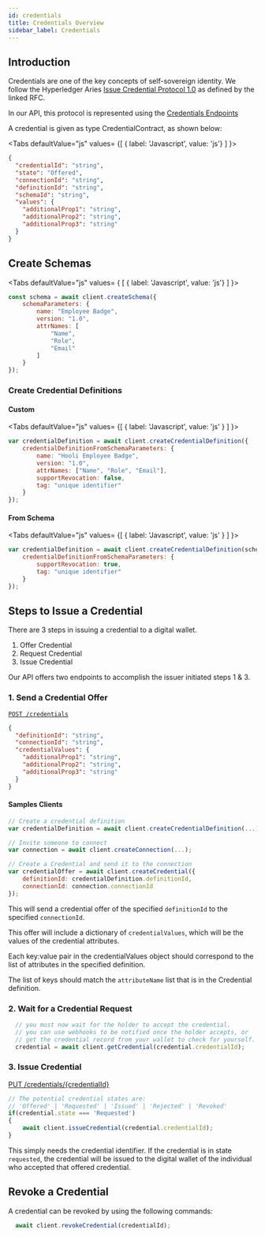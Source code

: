 ```yaml
---
id: credentials
title: Credentials Overview
sidebar_label: Credentials
---
```



## Introduction

Credentials are one of the key concepts of self-sovereign identity. We follow the Hyperledger Aries [Issue Credential Protocol 1.0](https://github.com/hyperledger/aries-rfcs/tree/master/features/0036-issue-credential) as defined by the linked RFC. 

In our API, this protocol is represented using the [Credentials Endpoints](https://app.swaggerhub.com/apis-docs/Streetcred/agency/v1#/Credentials)

A credential is given as type CredentialContract, as shown below: 

<Tabs
  defaultValue="js"
  values= {[
    { label: 'Javascript', value: 'js'}
  ]
}>
<TabItem value="js">

```json
{
  "credentialId": "string",
  "state": "Offered",
  "connectionId": "string",
  "definitionId": "string",
  "schemaId": "string",
  "values": {
    "additionalProp1": "string",
    "additionalProp2": "string",
    "additionalProp3": "string"
  }
}

```

</TabItem>
</Tabs>



## Create Schemas


<Tabs
  defaultValue="js"
  values= {
    [
      { label: 'Javascript', value: 'js'}
    ]
}>
<TabItem value="js">

```js
const schema = await client.createSchema({
    schemaParameters: {
        name: "Employee Badge",
        version: "1.0",
        attrNames: [
            "Name",
            "Role",
            "Email"
        ]
    }
});
```

</TabItem>
</Tabs>


### Create Credential Definitions

#### Custom

<Tabs
  defaultValue="js"
  values= {[
    { label: 'Javascript', value: 'js' }
  ]
}>
<TabItem value="js">


```js
var credentialDefinition = await client.createCredentialDefinition({
    credentialDefinitionFromSchemaParameters: {
        name: "Hooli Employee Badge",
        version: "1.0",
        attrNames: ["Name", "Role", "Email"],
        supportRevocation: false,
        tag: "unique identifier"
    }
});
```


</TabItem>
</Tabs>


#### From Schema

<Tabs
  defaultValue="js"
  values= {[
    { label: 'Javascript', value: 'js' }
  ]
}>
<TabItem value="js">

```javascript
var credentialDefinition = await client.createCredentialDefinition(schemaId, {
    credentialDefinitionFromSchemaParameters: {
        supportRevocation: true,
        tag: "unique identifier"
    }
});
```

</TabItem>
</Tabs>

## Steps to Issue a Credential

There are 3 steps in issuing a credential to a digital wallet.  

1. Offer Credential
1. Request Credential
1. Issue Credential

Our API offers two endpoints to accomplish the issuer initiated steps 1 & 3. 

### 1. Send a Credential Offer

[`POST /credentials`](https://app.swaggerhub.com/apis-docs/Streetcred/agency/v1#/Credentials/CreateCredential)

```json
{
  "definitionId": "string",
  "connectionId": "string",
  "credentialValues": {
    "additionalProp1": "string",
    "additionalProp2": "string",
    "additionalProp3": "string"
  }
}
```

#### Samples Clients

```js
// Create a credential definition
var credentialDefinition = await client.createCredentialDefinition(...);

// Invite someone to connect
var connection = await client.createConnection(...);

// Create a Credential and send it to the connection
var credentialOffer = await client.createCredential({
    definitionId: credentialDefinition.definitionId,
    connectionId: connection.connectionId
});
```


This will send a credential offer of the specified `definitionId` to the specified `connectionId`. 

This offer will include a dictionary of `credentialValues`, which will be the values of the credential attributes. 

Each key:value pair in the credentialValues object should correspond to the list of attributes in the specified definition. 

The list of keys should match the `attributeName` list that is in the Credential definition.

### 2. Wait for a Credential Request


```js
  // you must now wait for the holder to accept the credential. 
  // you can use webhooks to be notified once the holder accepts, or 
  // get the credential record from your wallet to check for yourself.
  credential = await client.getCredential(credential.credentialId);
```

### 3. Issue Credential
[PUT /credentials/{credentialId}](https://app.swaggerhub.com/apis-docs/Streetcred/agency/v1#/Credentials/IssueCredential)


```js
// The potential credential states are: 
// 'Offered' | 'Requested' | 'Issued' | 'Rejected' | 'Revoked'
if(credential.state === 'Requested')
{
    await client.issueCredential(credential.credentialId);
} 
```

This simply needs the credential identifier. If the credential is in state `requested`, the credential will be issued to the digital wallet of the individual who accepted that offered credential. 
 
## Revoke a Credential 

A credential can be revoked by using the following commands:


```js
  await client.revokeCredential(credentialId);
```




